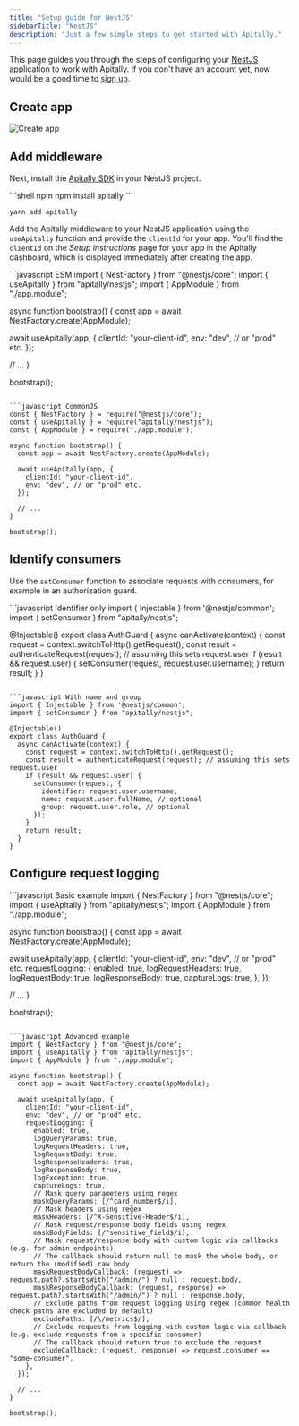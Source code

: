 ```yaml
---
title: "Setup guide for NestJS"
sidebarTitle: "NestJS"
description: "Just a few simple steps to get started with Apitally."
---
```



This page guides you through the steps of configuring your [NestJS](https://nestjs.com) application to work with Apitally. If you don't have an account yet, now would be a good time to [sign up](https://app.apitally.io/?signup).

<SetupGuideStartSnippet framework="NestJS" />

## Create app

<CreateAppSnippet1 framework="NestJS" />

<img src="https://assets.apitally.io/docs/2025-07-08/create-app.webp" alt="Create app" className="rounded-xl" />

<CreateAppSnippet2 />

## Add middleware

Next, install the [Apitally SDK](https://www.npmjs.com/package/apitally) in your NestJS project.

<CodeGroup>
```shell npm
npm install apitally
```

```shell yarn
yarn add apitally
```
</CodeGroup>

Add the Apitally middleware to your NestJS application using the `useApitally` function and provide the `clientId` for your app.
You'll find the `clientId` on the _Setup instructions_ page for your app in the Apitally dashboard, which is displayed immediately after creating the app.

<CodeGroup>
```javascript ESM
import { NestFactory } from "@nestjs/core";
import { useApitally } from "apitally/nestjs";
import { AppModule } from "./app.module";

async function bootstrap() {
  const app = await NestFactory.create(AppModule);

  await useApitally(app, {
    clientId: "your-client-id",
    env: "dev", // or "prod" etc.
  });

  // ...
}

bootstrap();
```

```javascript CommonJS
const { NestFactory } = require("@nestjs/core");
const { useApitally } = require("apitally/nestjs");
const { AppModule } = require("./app.module");

async function bootstrap() {
  const app = await NestFactory.create(AppModule);

  await useApitally(app, {
    clientId: "your-client-id",
    env: "dev", // or "prod" etc.
  });

  // ...
}

bootstrap();
```
</CodeGroup>

<div className="mt-4">
  <Snippet file="middleware-first-note.mdx" />
</div>

<Snippet file="add-middleware-check.mdx" />

## Identify consumers

<Snippet file="identify-consumers.mdx" />

Use the `setConsumer` function to associate requests with consumers, for example in an authorization guard.

<CodeGroup>
```javascript Identifier only
import { Injectable } from '@nestjs/common';
import { setConsumer } from "apitally/nestjs";

@Injectable()
export class AuthGuard {
  async canActivate(context) {
    const request = context.switchToHttp().getRequest();
    const result = authenticateRequest(request); // assuming this sets request.user
    if (result && request.user) {
      setConsumer(request, request.user.username);
    }
    return result;
  }
}
```

```javascript With name and group
import { Injectable } from '@nestjs/common';
import { setConsumer } from "apitally/nestjs";

@Injectable()
export class AuthGuard {
  async canActivate(context) {
    const request = context.switchToHttp().getRequest();
    const result = authenticateRequest(request); // assuming this sets request.user
    if (result && request.user) {
      setConsumer(request, {
        identifier: request.user.username,
        name: request.user.fullName, // optional
        group: request.user.role, // optional
      });
    }
    return result;
  }
}
```
</CodeGroup>

<Snippet file="identify-consumers-check.mdx" />

## Configure request logging

<RequestLoggingConfigSnippet language="javascript" />

<CodeGroup>
```javascript Basic example
import { NestFactory } from "@nestjs/core";
import { useApitally } from "apitally/nestjs";
import { AppModule } from "./app.module";

async function bootstrap() {
  const app = await NestFactory.create(AppModule);

  await useApitally(app, {
    clientId: "your-client-id",
    env: "dev", // or "prod" etc.
    requestLogging: {
      enabled: true,
      logRequestHeaders: true,
      logRequestBody: true,
      logResponseBody: true,
      captureLogs: true,
    },
  });

  // ...
}

bootstrap();
```

```javascript Advanced example
import { NestFactory } from "@nestjs/core";
import { useApitally } from "apitally/nestjs";
import { AppModule } from "./app.module";

async function bootstrap() {
  const app = await NestFactory.create(AppModule);

  await useApitally(app, {
    clientId: "your-client-id",
    env: "dev", // or "prod" etc.
    requestLogging: {
      enabled: true,
      logQueryParams: true,
      logRequestHeaders: true,
      logRequestBody: true,
      logResponseHeaders: true,
      logResponseBody: true,
      logException: true,
      captureLogs: true,
      // Mask query parameters using regex
      maskQueryParams: [/^card_number$/i],
      // Mask headers using regex
      maskHeaders: [/^X-Sensitive-Header$/i],
      // Mask request/response body fields using regex
      maskBodyFields: [/^sensitive_field$/i],
      // Mask request/response body with custom logic via callbacks (e.g. for admin endpoints)
      // The callback should return null to mask the whole body, or return the (modified) raw body
      maskRequestBodyCallback: (request) => request.path?.startsWith("/admin/") ? null : request.body,
      maskResponseBodyCallback: (request, response) => request.path?.startsWith("/admin/") ? null : response.body,
      // Exclude paths from request logging using regex (common health check paths are excluded by default)
      excludePaths: [/\/metrics$/],
      // Exclude requests from logging with custom logic via callback (e.g. exclude requests from a specific consumer)
      // The callback should return true to exclude the request
      excludeCallback: (request, response) => request.consumer == "some-consumer",
    },
  });

  // ...
}

bootstrap();
```
</CodeGroup>
